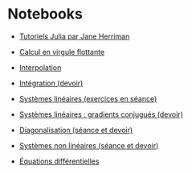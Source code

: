 # Notebooks

- [Tutoriels Julia par Jane Herriman](https://github.com/xorJane/Introduction_to_Julia_tutorials)

- [Calcul en virgule flottante](notebooks/1_virgule_flottante.ipynb)

- [Interpolation](notebooks/2_interpolation.ipynb)

- [Intégration (devoir)](notebooks/3_integration.ipynb)

- [Systèmes linéaires (exercices en séance)](notebooks/4_systemes_lineaires.ipynb)

- [Systèmes linéaires : gradients conjugués (devoir)](notebooks/4_systemes_lineaires_gradients_conjugues.ipynb)

- [Diagonalisation (séance et devoir)](notebooks/5_valeurs_propres.ipynb)

- [Systèmes non linéaires (séance et devoir)](notebooks/6_nonlinear_autodiff.ipynb)

- [Équations différentielles](notebooks/7_odes.ipynb)
